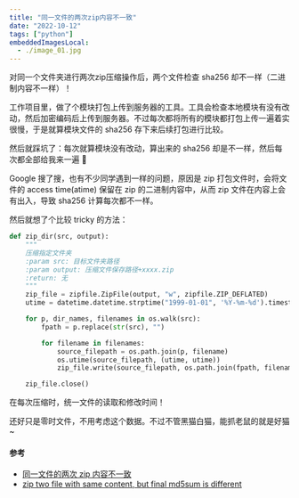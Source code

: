 ```yaml
---
title: "同一文件的两次zip内容不一致"
date: "2022-10-12"
tags: ["python"]
embeddedImagesLocal:
  - ./image_01.jpg
---
```



对同一个文件夹进行两次zip压缩操作后，两个文件检查 sha256 却不一样（二进制内容不一样）！

工作项目里，做了个模块打包上传到服务器的工具。工具会检查本地模块有没有改动，然后加密编码后上传到服务器。不过每次都将所有的模块都打包上传一遍着实很慢，于是就算模块文件的 sha256 存下来后续打包进行比较。

然后就踩坑了：每次就算模块没有改动，算出来的 sha256 却是不一样，然后每次都全部给我来一遍 🤯

Google 搜了搜，也有不少同学遇到一样的问题，原因是 zip 打包文件时，会将文件的 access time(atime) 保留在 zip 的二进制内容中，从而 zip 文件在内容上会有出入，导致 sha256 计算每次都不一样。

然后就想了个比较 tricky 的方法：

```python
def zip_dir(src, output):
    """
    压缩指定文件夹
    :param src: 目标文件夹路径
    :param output: 压缩文件保存路径+xxxx.zip
    :return: 无
    """
    zip_file = zipfile.ZipFile(output, "w", zipfile.ZIP_DEFLATED)
    utime = datetime.datetime.strptime("1999-01-01", '%Y-%m-%d').timestamp()

    for p, dir_names, filenames in os.walk(src):
        fpath = p.replace(str(src), "")

        for filename in filenames:
            source_filepath = os.path.join(p, filename)
            os.utime(source_filepath, (utime, utime))
            zip_file.write(source_filepath, os.path.join(fpath, filename))

    zip_file.close()
```

在每次压缩时，统一文件的读取和修改时间！

<GatsbyImage alt='meme001' image={getImage(props.localImages[0])} title='meme001'/>

还好只是零时文件，不用考虑这个数据。不过不管黑猫白猫，能抓老鼠的就是好猫~



#### 参考

- [同一文件的两次 zip 内容不一致](https://adoyle.me/blog/why-zip-file-checksum-changed.html)
- [zip two file with same content, but final md5sum is different](https://stackoverflow.com/questions/36323139/zip-two-file-with-same-content-but-final-md5sum-is-different)
